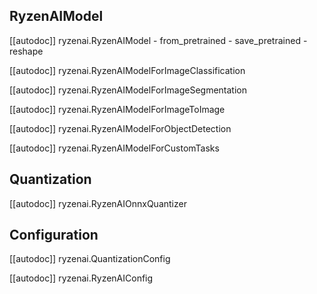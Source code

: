 <!--Copyright 2023 The HuggingFace Team. All rights reserved.
Licensed under the MIT License.
-->

## RyzenAIModel

[[autodoc]] ryzenai.RyzenAIModel
    - from_pretrained
    - save_pretrained
    - reshape

[[autodoc]] ryzenai.RyzenAIModelForImageClassification

[[autodoc]] ryzenai.RyzenAIModelForImageSegmentation

[[autodoc]] ryzenai.RyzenAIModelForImageToImage

[[autodoc]] ryzenai.RyzenAIModelForObjectDetection

[[autodoc]] ryzenai.RyzenAIModelForCustomTasks

## Quantization

[[autodoc]] ryzenai.RyzenAIOnnxQuantizer

## Configuration

[[autodoc]] ryzenai.QuantizationConfig

[[autodoc]] ryzenai.RyzenAIConfig

